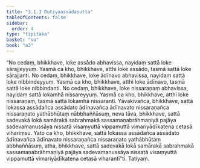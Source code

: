 ```yaml
---
title: "3.1.3 Dutiyaassādasutta"
tableOfContents: false
sidebar:
  order: 4
type: "tipitaka"
basket: "su"
book: "a3"
---
```



<DynamicBreadcrumb />

<Division number="106" book="a3" bookNo="15" page="262">

<Paragraph number="876" book="a3">
“No cedaṃ, bhikkhave, loke assādo abhavissa, nayidaṃ sattā loke sārajjeyyuṃ. Yasmā ca kho, bhikkhave, atthi loke assādo, tasmā sattā loke sārajjanti. No cedaṃ, bhikkhave, loke ādīnavo abhavissa, nayidaṃ sattā loke nibbindeyyuṃ. Yasmā ca kho, bhikkhave, atthi loke ādīnavo, tasmā sattā loke nibbindanti. No cedaṃ, bhikkhave, loke nissaraṇaṃ abhavissa, nayidaṃ sattā lokamhā nissareyyuṃ. Yasmā ca kho, bhikkhave, atthi loke nissaraṇaṃ, tasmā sattā lokamhā nissaranti. Yāvakīvañca, bhikkhave, sattā lokassa assādañca assādato ādīnavañca ādīnavato nissaraṇañca nissaraṇato yathābhūtaṃ nābbhaññāsuṃ, neva tāva, bhikkhave, sattā sadevakā lokā samārakā sabrahmakā sassamaṇabrāhmaṇiyā pajāya sadevamanussāya nissaṭā visaṃyuttā vippamuttā vimariyādīkatena cetasā vihariṃsu. Yato ca kho, bhikkhave, sattā lokassa assādañca assādato ādīnavañca ādīnavato nissaraṇañca nissaraṇato yathābhūtaṃ abbhaññāsuṃ, atha, bhikkhave, sattā sadevakā lokā samārakā sabrahmakā sassamaṇabrāhmaṇiyā pajāya sadevamanussāya nissaṭā visaṃyuttā vippamuttā vimariyādīkatena cetasā viharantī”ti.

</Paragraph>
</Division>

<Paragraph number="877" type="center" book="a3">
Tatiyaṃ.
</Paragraph>